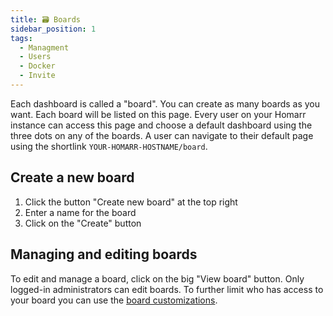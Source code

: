 ```yaml
---
title: 🗃️ Boards
sidebar_position: 1
tags:
  - Managment
  - Users
  - Docker
  - Invite
---
```


Each dashboard is called a "board".
You can create as many boards as you want.
Each board will be listed on this page.
Every user on your Homarr instance can access this page and choose a default dashboard using the three dots on any of the boards.
A user can navigate to their default page using the shortlink ``YOUR-HOMARR-HOSTNAME/board``.

## Create a new board

1. Click the button "Create new board" at the top right
2. Enter a name for the board
3. Click on the "Create" button

## Managing and editing boards
To edit and manage a board, click on the big "View board" button.
Only logged-in administrators can edit boards.
To further limit who has access to your board you can use the [board customizations](/docs/configuration/customizations/board-customization).